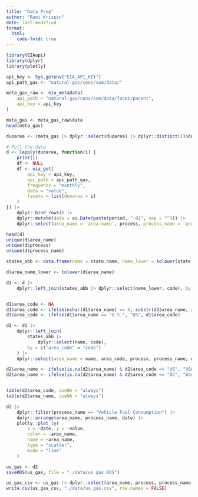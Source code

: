 ```yaml
---
title: "Data Prep"
author: "Rami Krispin"
date: last-modified
format: 
  html:
    code-fold: true
---
```




```r
library(EIAapi)
library(dplyr)
library(plotly)
```


```r
api_key <- Sys.getenv("EIA_API_KEY")
api_path_gas <- "natural-gas/cons/sum/data/"
```


```r
meta_gas_raw <- eia_metadata(
    api_path = "natural-gas/cons/sum/data/facet/parent",
    api_key = api_key
)

meta_gas <- meta_gas_raw$data
head(meta_gas)

duoarea <- (meta_gas |> dplyr::select(duoarea) |> dplyr::distinct())$duoarea

```



```r
# Pull the data
d <- lapply(duoarea, function(i) {
    print(i)
    df <- NULL
    df <- eia_get(
        api_key = api_key,
        api_path = api_path_gas,
        frequency = "monthly",
        data = "value",
        facets = list(duoarea = i)
    )
}) |>
    dplyr::bind_rows() |>
    dplyr::mutate(date = as.Date(paste(period, "-01", sep = ""))) |>
    dplyr::select(area_name = `area-name`, process, process_name = `process-name`, series, date, description = `series-description`, value, units)


```




```r
head(d)
unique(d$area_name)
unique(d$process)
unique(d$process_name)
```

```r
states_abb <- data.frame(name = state.name, name_lower = tolower(state.name), code = state.abb)

d$area_name_lower <- tolower(d$area_name)

d1 <- d |>
    dplyr::left_join(states_abb |> dplyr::select(name_lower, code), by = c("area_name_lower" = "name_lower"))


d1$area_code <- NA
d1$area_code <- ifelse(nchar(d1$area_name) == 6, substr(d1$area_name, start = 5, stop = 6), d1$code)
d1$area_code <- ifelse(d1$area_name == "U.S.", "US", d1$area_code)

d2 <- d1 |>
    dplyr::left_join(
        states_abb |>
            dplyr::select(name, code),
        by = c("area_code" = "code")
    ) |>
    dplyr::select(area_name = name, area_code, process, process_name, date, value, units, description)

d2$area_name <- ifelse(is.na(d2$area_name) & d2$area_code == "US", "USA", d2$area_name)
d2$area_name <- ifelse(is.na(d2$area_name) & d2$area_code == "DC", "Washington, D.C.", d2$area_name)


table(d2$area_code, useNA = "always")
table(d2$area_name, useNA = "always")
```




```r
d2 |>
    dplyr::filter(process_name == "Vehicle Fuel Consumption") |>
    dplyr::arrange(area_name, process_name, date) |>
    plotly::plot_ly(
        x = ~date, y = ~value,
        color = ~area_name,
        name = ~area_name,
        type = "scatter",
        mode = "line"
    )

```



```r
us_gas <- d2
saveRDS(us_gas, file = "./data/us_gas.RDS")

us_gas_csv <- us_gas |> dplyr::select(area_name, process, process_name, date, description, value)
write.csv(us_gas_csv, "./data/us_gas.csv", row.names = FALSE)
```